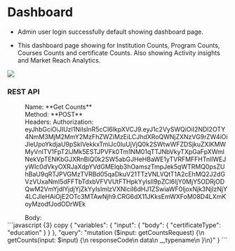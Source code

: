 # Dashboard

- Admin user login successfully default showing dashboard page.

- This dashboard page showing for Institution Counts, Program Counts, Courses Counts and certificate Counts. Also showing Activity insights and Market Reach Analytics.


<img src="../../admin/dashboard.png" />

### REST API

<dl>
  <dd>Name: **Get Counts**</dd>
  <dd>Method: **POST**</dd>
  <dd>Headers: Authorization: eyJhbGciOiJIUzI1NiIsInR5cCI6IkpXVCJ9.eyJ1c2VySWQiOiI2NDI2OTY4NmM3MjM2MmY2MzFhZWZiMzEiLCJhdXRoQWNjZXNzVG9rZW4iOiJleUpoYkdjaU9pSklVekkxTmlJc0luUjVjQ0k2SWtwWFZDSjkuZXlKMWMyVnlTV1FpT2lJMk5ESTJPVFk0Tm1NM01qTTJNbVkyTXpGaFpXWmlNekVpTENKbGJXRnBiQ0k2SW5abGJHeHBaWE1yTVRFMFFHTnllWEJyWlc0dVkyOXRJaXdpYVdGMElqb3hOamszTmpJek5qWTRMQ0psZUhBaU9qRTJPVGMzTVRBd05qaDkuV21TTzVNLVQtT1A2cEhMQ2J2dGVzVUxaNmI5dFFTbTdxbVFVVUtFTHpkYyIsIl9pZCI6IjY0MjY5ODRjODQwM2VmYjdlYjdjYjZkYyIsImlzVXNlciI6dHJ1ZSwiaWF0IjoxNjk3NjIzNjY4LCJleHAiOjE2OTc3MTAwNjh9.CRG6dX11JKksEmWXFoM08D4LXmKoyMzodfJodODrWEk</dd>
</dl>
<dl>
  <dd>Body:</dd>
  ```javascript {3} copy
{
    "variables": {
        "input": {
            "body": {
                "certificateType": "education"
            }
        }
    },
    "query": "mutation ($input: getCountsRequest) {\n  getCounts(input: $input) {\n    responseCode\n    data\n    __typename\n  }\n}"
}
```
</dl>